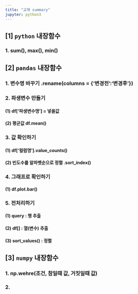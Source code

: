 ```yaml
---
title: "교재 summary"
jupyter: python3
---
```


## [1] `python` 내장함수
### 1. sum(), max(), min()

## [2] `pandas` 내장함수
### 1. 변수명 바꾸기 .rename(columns = {'변경전':'변경후'})
### 2. 파생변수 만들기 
#### (1) df['파생변수명'] = 넣을값
#### (2) 평균값 df.mean()
### 3. 값 확인하기
#### (1) df['컬럼명'].value_counts()
#### (2) 빈도수를 알파벳순으로 정렬 .sort_index()
### 4. 그래프로 확인하기
#### (1) df.plot.bar() 
### 5. 전처리하기
#### (1) query : 행 추출
#### (2) df[] : 열(변수) 추출
#### (3) sort_values() : 정렬
## [3] `numpy` 내장함수
### 1. np.wehre(조건, 참일때 값, 거짓일때 값)
### 2. 
